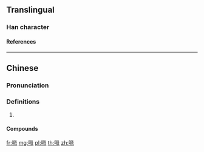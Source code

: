 {{character info/new}}
{{also|呱}}
==Translingual==

===Han character===
{{Han char|rn=30|rad=口|as=06|sn=9|four=6203|canj=RHHV|ids=⿰口𠂢}}

====References====
{{Han ref|kx=0189.271|dkj=03625|hdz=10618.130|uh=54CC}}

----

==Chinese==
{{zh-forms}}

===Pronunciation===
{{zh-pron
|m=pài
}}

===Definitions===
{{zh-hanzi}}

# {{n-g|Used in transcription.}}

====Compounds====
{{zh-der|哌嗪|哌啶}}

[[fr:哌]]
[[mg:哌]]
[[pl:哌]]
[[th:哌]]
[[zh:哌]]